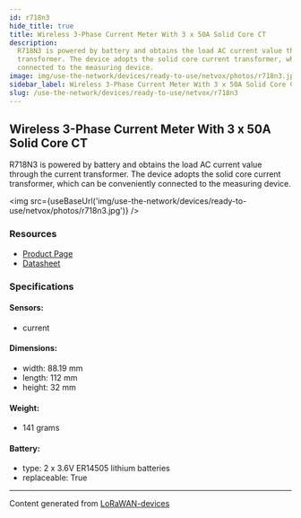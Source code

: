 ```yaml
---
id: r718n3
hide_title: true
title: Wireless 3-Phase Current Meter With 3 x 50A Solid Core CT
description:
  R718N3 is powered by battery and obtains the load AC current value through the current
  transformer. The device adopts the solid core current transformer, which can be conveniently
  connected to the measuring device.
image: img/use-the-network/devices/ready-to-use/netvox/photos/r718n3.jpg
sidebar_label: Wireless 3-Phase Current Meter With 3 x 50A Solid Core CT
slug: /use-the-network/devices/ready-to-use/netvox/r718n3
---
```



## Wireless 3-Phase Current Meter With 3 x 50A Solid Core CT

R718N3 is powered by battery and obtains the load AC current value through the current transformer.
The device adopts the solid core current transformer, which can be conveniently connected to the
measuring device.

<img src={useBaseUrl('img/use-the-network/devices/ready-to-use/netvox/photos/r718n3.jpg')} />

### Resources

- [Product Page](http://www.netvox.com.tw/product.asp?pro=R718N3)
- [Datasheet](http://www.netvox.com.tw/um/R718N3/R718N3datasheet.pdf)

### Specifications

#### Sensors:

- current

#### Dimensions:

- width: 88.19 mm
- length: 112 mm
- height: 32 mm

#### Weight:

- 141 grams

#### Battery:

- type: 2 x 3.6V ER14505 lithium batteries
- replaceable: True

---

Content generated from [LoRaWAN-devices](https://github.com/TheThingsNetwork/lorawan-devices)

